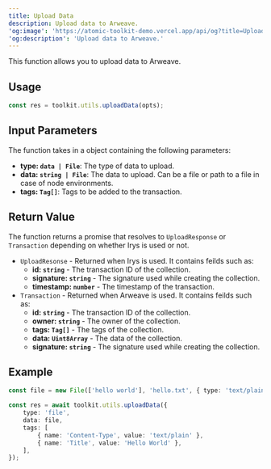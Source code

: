 ```yaml
---
title: Upload Data
description: Upload data to Arweave.
'og:image': 'https://atomic-toolkit-demo.vercel.app/api/og?title=Upload%20Data'
'og:description': 'Upload data to Arweave.'
---
```


This function allows you to upload data to Arweave.

## Usage

```ts
const res = toolkit.utils.uploadData(opts);
```

## Input Parameters

The function takes in a object containing the following parameters:

-   **type: `data | File`**: The type of data to upload.
-   **data: `string | File`**: The data to upload. Can be a file or path to a file in case of node environments.
-   **tags: `Tag[]`**: Tags to be added to the transaction.

## Return Value

The function returns a promise that resolves to `UploadResponse` or `Transaction` depending on whether Irys is used or not.

-   `UploadResonse` - Returned when Irys is used. It contains feilds such as:
    -   **id: `string`** - The transaction ID of the collection.
    -   **signature: `string`** - The signature used while creating the collection.
    -   **timestamp: `number`** - The timestamp of the transaction.
-   `Transaction` - Returned when Arweave is used. It contains feilds such as:
    -   **id: `string`** - The transaction ID of the collection.
    -   **owner: `string`** - The owner of the collection.
    -   **tags: `Tag[]`** - The tags of the collection.
    -   **data: `Uint8Array`** - The data of the collection.
    -   **signature: `string`** - The signature used while creating the collection.

## Example

```ts
const file = new File(['hello world'], 'hello.txt', { type: 'text/plain' });

const res = await toolkit.utils.uploadData({
    type: 'file',
    data: file,
    tags: [
        { name: 'Content-Type', value: 'text/plain' },
        { name: 'Title', value: 'Hello World' },
    ],
});
```
